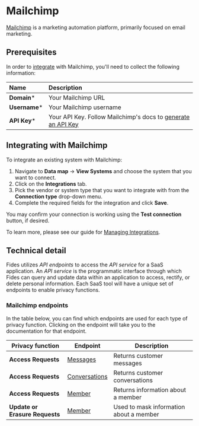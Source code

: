 # Mailchimp
[Mailchimp](https://mailchimp.com/) is a marketing automation platform, primarily focused on email marketing.

## Prerequisites

In order to [integrate](../) with Mailchimp, you'll need to collect the following information:

| Name                       | Description                                                                                                                             |
| :------------------------- | :-------------------------------------------------------------------------------------------------------------------------------------- |
| **Domain***                | Your Mailchimp URL |
| **Username***              | Your Mailchimp username |
| **API Key***               | Your API Key. Follow Mailchimp's docs to [generate an API Key](https://mailchimp.com/help/about-api-keys/) |


## Integrating with Mailchimp
To integrate an existing system with Mailchimp:

1. Navigate to **Data map** → **View Systems** and choose the system that you want to connect.
2. Click on the **Integrations** tab.
3. Pick the vendor or system type that you want to integrate with from the **Connection type** drop-down menu.
4. Complete the required fields for the integration and click **Save**. 

You may confirm your connection is working using the **Test connection** button, if desired.

To learn more, please see our guide for [Managing Integrations](/user-guides/integrations/manage-integrations).

## Technical detail 

Fides utilizes _API endpoints_ to access the _API service_ for a SaaS application. An _API service_ is the programmatic interface through which Fides can query and update data within an application to access, rectify, or delete personal information. Each SaaS tool will have a unique set of endpoints to enable privacy functions. 

### Mailchimp endpoints
In the table below, you can find which endpoints are used for each type of privacy function. Clicking on the endpoint will take you to the documentation for that endpoint.

| Privacy function | Endpoint | Description |
|----|----|----|
| **Access Requests**            | [Messages](https://mailchimp.com/developer/marketing/api/conversation-messages/list-messages/) | Returns customer messages |
| **Access Requests**            | [Conversations](https://mailchimp.com/developer/marketing/api/conversations/list-conversations/) | Returns customer conversations |
| **Access Requests**            | [Member](https://mailchimp.com/developer/marketing/api/search-members/search-members/) | Returns information about a member |
| **Update or Erasure Requests** | [Member](https://mailchimp.com/developer/marketing/api/list-members/add-or-update-list-member/) | Used to mask information about a member |
